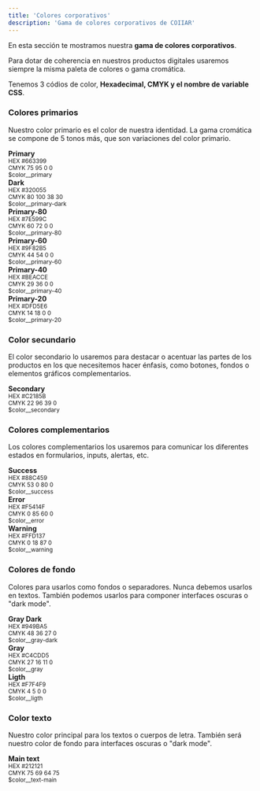 ```yaml
---
title: 'Colores corporativos'
description: 'Gama de colores corporativos de COIIAR'
---
```


En esta sección te mostramos nuestra **gama de colores corporativos**.

Para dotar de coherencia en nuestros productos digitales usaremos siempre la misma paleta de colores o gama cromática.

Tenemos 3 códios de color, **Hexadecimal, CMYK y el nombre de variable CSS**.


### Colores primarios

Nuestro color primario es el color de nuestra identidad. La gama cromática se compone de 5 tonos más, que son variaciones del color primario.

<div class="row mt-4">
    <div class="col-xs-12 col-md-4">
        <div class="card">
            <div class="card-img pt-6 " style="background-color: #663399; border-radius: 6px 6px 0 0;"></div>
            <div class="card-content">
                <strong>Primary</strong><br/>
                <small>HEX #663399</small><br/>
                <small>CMYK 75 95 0 0</small><br/>
                <small>$color__primary</small><br/>
            </div>
        </div>
    </div>
    <div class="col-xs-12 col-md-4">
        <div class="card">
            <div class="card-img pt-6 " style="background-color: #320055; border-radius: 6px 6px 0 0;"></div>
            <div class="card-content">
                <strong>Dark</strong><br/>
                <small>HEX #320055</small><br/>
                <small>CMYK 80 100 38 30</small><br/>
                <small>$color__primary-dark</small><br/>
            </div>
        </div>
    </div>
    <div class="col-xs-12 col-md-4">
        <div class="card">
            <div class="card-img pt-6 " style="background-color: #7E599C; border-radius: 6px 6px 0 0;"></div>
            <div class="card-content">
                <strong>Primary-80</strong><br/>
                <small>HEX #7E599C</small><br/>
                <small>CMYK 60 72 0 0</small><br/>
                <small>$color__primary-80</small><br/>
            </div>
        </div>
    </div>
</div>

<div class="row">
    <div class="col-xs-12 col-md-4">
        <div class="card">
            <div class="card-img pt-6 " style="background-color: #9F82B5; border-radius: 6px 6px 0 0;"></div>
            <div class="card-content">
                <strong>Primary-60</strong><br/>
                <small>HEX #9F82B5</small><br/>
                <small>CMYK 44 54 0 0</small><br/>
                <small>$color__primary-60</small><br/>
            </div>
        </div>
    </div>
    <div class="col-xs-12 col-md-4">
        <div class="card">
            <div class="card-img pt-6 " style="background-color: #BEACCE; border-radius: 6px 6px 0 0;"></div>
            <div class="card-content">
                <strong>Primary-40</strong><br/>
                <small>HEX #BEACCE</small><br/>
                <small>CMYK 29 36 0 0</small><br/>
                <small>$color__primary-40</small><br/>
            </div>
        </div>
    </div>
    <div class="col-xs-12 col-md-4">
        <div class="card">
            <div class="card-img pt-6 " style="background-color: #DFD5E6; border-radius: 6px 6px 0 0;"></div>
            <div class="card-content">
                <strong>Primary-20</strong><br/>
                <small>HEX #DFD5E6</small><br/>
                <small>CMYK 14 18 0 0</small><br/>
                <small>$color__primary-20</small><br/>
            </div>
        </div>
    </div>
    
</div>


### Color secundario

El color secondario lo usaremos para destacar o acentuar las partes de los productos en los que necesitemos hacer énfasis, como botones, fondos o elementos gráficos complementarios.

<div class="row mt-4">
    <div class="col-xs-12 col-md-4">
        <div class="card">
            <div class="card-img pt-6 " style="background-color: #C2185B; border-radius: 6px 6px 0 0;"></div>
            <div class="card-content">
                <strong>Secondary</strong><br/>
                <small>HEX #C2185B</small><br/>
                <small>CMYK 22 96 39 0</small><br/>
                <small>$color__secondary</small><br/>
            </div>
        </div>
    </div>
</div> 


### Colores complementarios

Los colores complementarios los usaremos para comunicar los diferentes estados en formularios, inputs, alertas, etc.

<div class="row mt-4">
    <div class="col-xs-12 col-md-4">
        <div class="card">
            <div class="card-img pt-6 " style="background-color: #88c459; border-radius: 6px 6px 0 0;"></div>
            <div class="card-content">
                <strong>Success</strong><br/>
                <small>HEX #88C459</small><br/>
                <small>CMYK 53 0 80 0</small><br/>
                <small>$color__success</small><br/>
            </div>
        </div>
    </div>
    <div class="col-xs-12 col-md-4">
        <div class="card">
            <div class="card-img pt-6 " style="background-color: #f5414f; border-radius: 6px 6px 0 0;"></div>
            <div class="card-content">
                <strong>Error</strong><br/>
                <small>HEX #F5414F</small><br/>
                <small>CMYK 0 85 60 0</small><br/>
                <small>$color__error</small><br/>
            </div>
        </div>
    </div>
    <div class="col-xs-12 col-md-4">
        <div class="card">
            <div class="card-img pt-6 " style="background-color: #ffd137; border-radius: 6px 6px 0 0;"></div>
            <div class="card-content">
                <strong>Warning</strong><br/>
                <small>HEX #FFD137</small><br/>
                <small>CMYK 0 18 87 0</small><br/>
                <small>$color__warning</small><br/>
            </div>
        </div>
    </div>
</div> 


### Colores de fondo

Colores para usarlos como fondos o separadores. Nunca debemos usarlos en textos. También podemos usarlos para componer interfaces oscuras o "dark mode".

<div class="row mt-4">
    <div class="col-xs-12 col-md-4">
        <div class="card">
            <div class="card-img pt-6 " style="background-color: #949BA5; border-radius: 6px 6px 0 0;"></div>
            <div class="card-content">
                <strong>Gray Dark</strong><br/>
                <small>HEX #949BA5</small><br/>
                <small>CMYK 48 36 27 0</small><br/>
                <small>$color__gray-dark</small><br/>
            </div>
        </div>
    </div>
    <div class="col-xs-12 col-md-4">
        <div class="card">
            <div class="card-img pt-6 " style="background-color: #C4CDD5; border-radius: 6px 6px 0 0;"></div>
            <div class="card-content">
                <strong>Gray</strong><br/>
                <small>HEX #C4CDD5</small><br/>
                <small>CMYK 27 16 11 0</small><br/>
                <small>$color__gray</small><br/>
            </div>
        </div>
    </div>
    <div class="col-xs-12 col-md-4">
        <div class="card">
            <div class="card-img pt-6 " style="background-color: #F7F4F9; border-radius: 6px 6px 0 0;"></div>
            <div class="card-content">
                <strong>Ligth</strong><br/>
                <small>HEX #F7F4F9</small><br/>
                <small>CMYK 4 5 0 0</small><br/>
                <small>$color__ligth</small><br/>
            </div>
        </div>
    </div>
</div> 

### Color texto

Nuestro color principal para los textos o cuerpos de letra. También será nuestro color de fondo para interfaces oscuras o "dark mode".

<div class="row mt-4">
    <div class="col-xs-12 col-md-4">
        <div class="card">
            <div class="card-img pt-6 " style="background-color: #212121; border-radius: 6px 6px 0 0;"></div>
            <div class="card-content">
                <strong>Main text</strong><br/>
                <small>HEX #212121</small><br/>
                <small>CMYK 75 69 64 75</small><br/>
                <small>$color__text-main</small><br/>
            </div>
        </div>
    </div>
</div> 
